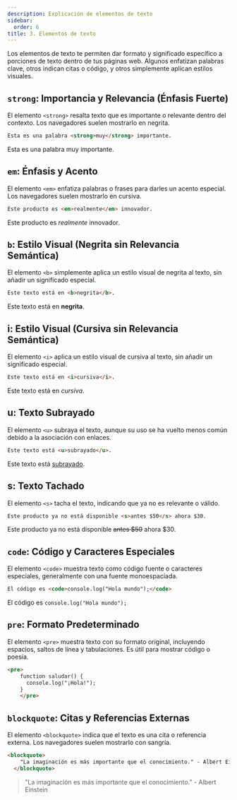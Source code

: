 ```yaml
---
description: Explicación de elementos de texto
sidebar:
  order: 6
title: 3. Elementos de texto
---
```


Los elementos de texto te permiten dar formato y significado específico a porciones de texto dentro de tus páginas web. Algunos enfatizan palabras clave, otros indican citas o código, y otros simplemente aplican estilos visuales.

## `strong`: Importancia y Relevancia (Énfasis Fuerte)

El elemento `<strong>` resalta texto que es importante o relevante dentro del contexto. Los navegadores suelen mostrarlo en negrita.

```html {"id":"01J3RTAS6W1EHS91ZK2W9CKA3B"}
Esta es una palabra <strong>muy</strong> importante.
```

Esta es una palabra muy importante.

## `em`: Énfasis y Acento
El elemento `<em>` enfatiza palabras o frases para darles un acento especial. Los navegadores suelen mostrarlo en cursiva.

```html {"id":"01J3RTE89766Q8TMQQQ2MZJ4EF"}
Este producto es <em>realmente</em> innovador.
```

Este producto es <em>realmente</em> innovador.

## `b`: Estilo Visual (Negrita sin Relevancia Semántica)
El elemento `<b>` simplemente aplica un estilo visual de negrita al texto, sin añadir un significado especial.

```html {"id":"01J3RTH0B4SJSP8WR0Z1881CJM"}
Este texto está en <b>negrita</b>.
```

Este texto está en <b>negrita</b>.

## i: Estilo Visual (Cursiva sin Relevancia Semántica)
El elemento `<i>` aplica un estilo visual de cursiva al texto, sin añadir un significado especial.

```html {"id":"01J3RV1R3XQRFTG53D0VA0BYQM"}
Este texto está en <i>cursiva</i>.
```

Este texto está en <i>cursiva</i>.

## u: Texto Subrayado
El elemento `<u>` subraya el texto, aunque su uso se ha vuelto menos común debido a la asociación con enlaces.

```html {"id":"01J3RV32HX74GDE5JEPJ1T9FTS"}
Este texto está <u>subrayado</u>.
```

Este texto está <u>subrayado</u>.

## s: Texto Tachado
El elemento `<s>` tacha el texto, indicando que ya no es relevante o válido.

```html {"id":"01J3RV4CZ8MX70FMY0ER1W7QHY"}
Este producto ya no está disponible <s>antes $50</s> ahora $30.
```

Este producto ya no está disponible <s>antes $50</s> ahora $30.

## `code`: Código y Caracteres Especiales
El elemento `<code>` muestra texto como código fuente o caracteres especiales, generalmente con una fuente monoespaciada.

```html {"id":"01J3RVA4QAJRHKKXP8K5BJNT0G"}
El código es <code>console.log("Hola mundo");</code>
```

El código es <code>console.log("Hola mundo");</code>

## `pre`: Formato Predeterminado
El elemento `<pre>` muestra texto con su formato original, incluyendo espacios, saltos de línea y tabulaciones. Es útil para mostrar código o poesía.

```html {"id":"01J3RVD7X0SAF2KSSJJAHCP0EB"}
<pre>
    function saludar() {
      console.log("¡Hola!");
    }
    </pre>    
```

## `blockquote`: Citas y Referencias Externas
El elemento `<blockquote>` indica que el texto es una cita o referencia externa. Los navegadores suelen mostrarlo con sangría.

```html {"id":"01J3RVKBDZ4MCVNSE809R29NZ3"}
<blockquote>
    "La imaginación es más importante que el conocimiento." - Albert Einstein
  </blockquote>  
```

<blockquote>
  "La imaginación es más importante que el conocimiento." - Albert Einstein
</blockquote>